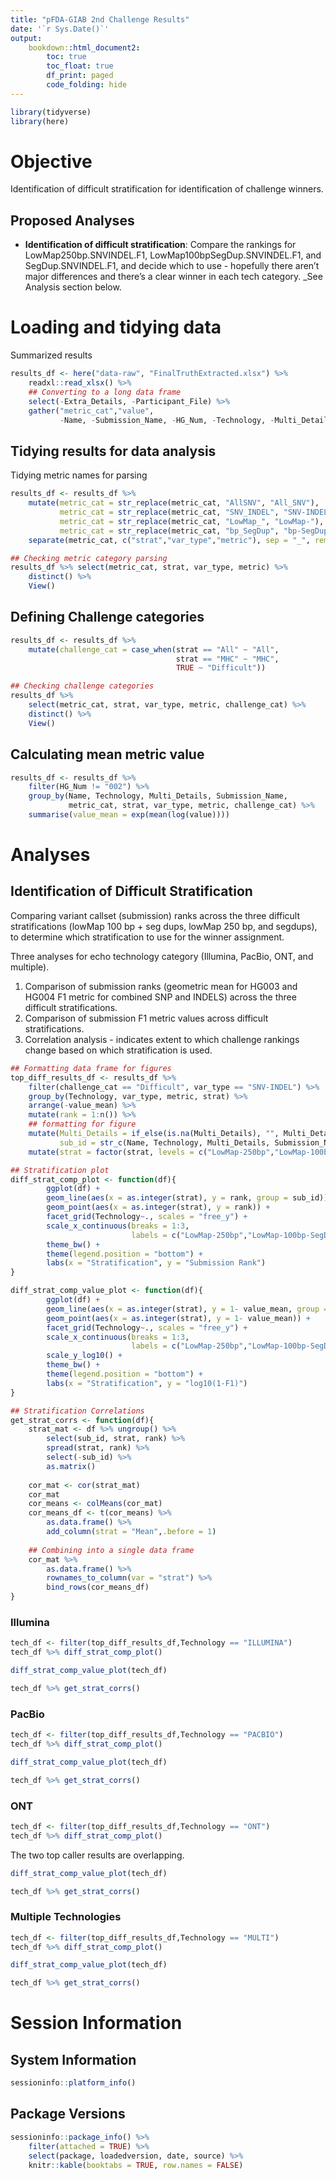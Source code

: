 ```yaml
---
title: "pFDA-GIAB 2nd Challenge Results"
date: '`r Sys.Date()`'
output: 
    bookdown::html_document2:
        toc: true
        toc_float: true
        df_print: paged
        code_folding: hide
---
```



```r
library(tidyverse)
library(here)
```

# Objective
Identification of difficult stratification for identification of challenge winners.

## Proposed Analyses

- __Identification of difficult stratification__: Compare the rankings for LowMap250bp.SNVINDEL.F1, LowMap100bpSegDup.SNVINDEL.F1, and SegDup.SNVINDEL.F1, and decide which to use - hopefully there aren't major differences and there's a clear winner in each tech category. _See Analysis section below.


# Loading and tidying data

Summarized results
```r
results_df <- here("data-raw", "FinalTruthExtracted.xlsx") %>% 
    readxl::read_xlsx() %>% 
    ## Converting to a long data frame
    select(-Extra_Details, -Participant_File) %>% 
    gather("metric_cat","value", 
           -Name, -Submission_Name, -HG_Num, -Technology, -Multi_Details)
```

## Tidying results for data analysis

Tidying metric names for parsing

```r
results_df <- results_df %>% 
    mutate(metric_cat = str_replace(metric_cat, "AllSNV", "All_SNV"),
           metric_cat = str_replace(metric_cat, "SNV_INDEL", "SNV-INDEL"),
           metric_cat = str_replace(metric_cat, "LowMap_", "LowMap-"),
           metric_cat = str_replace(metric_cat, "bp_SegDup", "bp-SegDup")) %>% 
    separate(metric_cat, c("strat","var_type","metric"), sep = "_", remove = FALSE)
```


```r
## Checking metric category parsing
results_df %>% select(metric_cat, strat, var_type, metric) %>% 
    distinct() %>% 
    View()
```
## Defining Challenge categories
```r
results_df <- results_df %>% 
    mutate(challenge_cat = case_when(strat == "All" ~ "All",
                                     strat == "MHC" ~ "MHC",
                                     TRUE ~ "Difficult"))
```

```r
## Checking challenge categories
results_df %>% 
    select(metric_cat, strat, var_type, metric, challenge_cat) %>% 
    distinct() %>% 
    View()
```

## Calculating mean metric value
```r
results_df <- results_df %>% 
    filter(HG_Num != "002") %>% 
    group_by(Name, Technology, Multi_Details, Submission_Name, 
             metric_cat, strat, var_type, metric, challenge_cat) %>% 
    summarise(value_mean = exp(mean(log(value))))
```

# Analyses


## Identification of Difficult Stratification

Comparing variant callset (submission) ranks across the three difficult stratifications (lowMap 100 bp + seg dups, lowMap 250 bp, and segdups), to determine which stratification to use for the winner assignment. 

Three analyses for echo technology category (Illumina, PacBio, ONT, and multiple).  

1. Comparison of submission ranks (geometric mean for HG003 and HG004 F1 metric for combined SNP and INDELS) across the three difficult stratifications. 
2. Comparison of submission F1 metric values across difficult stratifications.
3. Correlation analysis - indicates extent to which challenge rankings change based on which stratification is used. 

```r
## Formatting data frame for figures
top_diff_results_df <- results_df %>% 
    filter(challenge_cat == "Difficult", var_type == "SNV-INDEL") %>% 
    group_by(Technology, var_type, metric, strat) %>% 
    arrange(-value_mean) %>% 
    mutate(rank = 1:n()) %>% 
    ## formatting for figure
    mutate(Multi_Details = if_else(is.na(Multi_Details), "", Multi_Details), 
           sub_id = str_c(Name, Technology, Multi_Details, Submission_Name)) %>% 
    mutate(strat = factor(strat, levels = c("LowMap-250bp","LowMap-100bp-SegDup","SegDup")))

## Stratification plot
diff_strat_comp_plot <- function(df){
        ggplot(df) + 
        geom_line(aes(x = as.integer(strat), y = rank, group = sub_id)) + 
        geom_point(aes(x = as.integer(strat), y = rank)) + 
        facet_grid(Technology~., scales = "free_y") + 
        scale_x_continuous(breaks = 1:3, 
                           labels = c("LowMap-250bp","LowMap-100bp-SegDup","SegDup")) +
        theme_bw() + 
        theme(legend.position = "bottom") + 
        labs(x = "Stratification", y = "Submission Rank")
}

diff_strat_comp_value_plot <- function(df){
        ggplot(df) + 
        geom_line(aes(x = as.integer(strat), y = 1- value_mean, group = sub_id)) + 
        geom_point(aes(x = as.integer(strat), y = 1- value_mean)) + 
        facet_grid(Technology~., scales = "free_y") + 
        scale_x_continuous(breaks = 1:3, 
                           labels = c("LowMap-250bp","LowMap-100bp-SegDup","SegDup")) +
        scale_y_log10() +
        theme_bw() + 
        theme(legend.position = "bottom") + 
        labs(x = "Stratification", y = "log10(1-F1)")
}

## Stratification Correlations
get_strat_corrs <- function(df){
    strat_mat <- df %>% ungroup() %>%
        select(sub_id, strat, rank) %>%
        spread(strat, rank) %>%
        select(-sub_id) %>%
        as.matrix()
    
    cor_mat <- cor(strat_mat)
    cor_mat
    cor_means <- colMeans(cor_mat)
    cor_means_df <- t(cor_means) %>% 
        as.data.frame() %>% 
        add_column(strat = "Mean",.before = 1)
    
    ## Combining into a single data frame
    cor_mat %>% 
        as.data.frame() %>% 
        rownames_to_column(var = "strat") %>% 
        bind_rows(cor_means_df)
}

```

### Illumina
```r
tech_df <- filter(top_diff_results_df,Technology == "ILLUMINA") 
tech_df %>% diff_strat_comp_plot()
```

```r
diff_strat_comp_value_plot(tech_df)
```

```r
tech_df %>% get_strat_corrs()
```


### PacBio
```r
tech_df <- filter(top_diff_results_df,Technology == "PACBIO") 
tech_df %>% diff_strat_comp_plot()
```
```r
diff_strat_comp_value_plot(tech_df)
```

```r
tech_df %>% get_strat_corrs()
```

### ONT
```r
tech_df <- filter(top_diff_results_df,Technology == "ONT") 
tech_df %>% diff_strat_comp_plot()
```
The two top caller results are overlapping.
```r
diff_strat_comp_value_plot(tech_df)
```

```r
tech_df %>% get_strat_corrs()
```

### Multiple Technologies
```r
tech_df <- filter(top_diff_results_df,Technology == "MULTI") 
tech_df %>% diff_strat_comp_plot()
```

```r
diff_strat_comp_value_plot(tech_df)
```

```r
tech_df %>% get_strat_corrs()
```




# Session Information
## System Information
```r
sessioninfo::platform_info()
```


## Package Versions
```r
sessioninfo::package_info() %>% 
    filter(attached = TRUE) %>% 
    select(package, loadedversion, date, source) %>%
    knitr::kable(booktabs = TRUE, row.names = FALSE)
```

